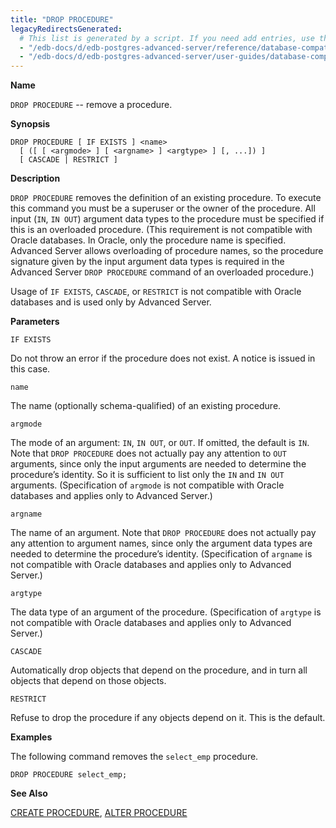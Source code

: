 ```yaml
---
title: "DROP PROCEDURE"
legacyRedirectsGenerated:
  # This list is generated by a script. If you need add entries, use the `legacyRedirects` key.
  - "/edb-docs/d/edb-postgres-advanced-server/reference/database-compatibility-for-oracle-developers-reference-guide/9.6/Database_Compatibility_for_Oracle_Developers_Reference_Guide.1.064.html"
  - "/edb-docs/d/edb-postgres-advanced-server/user-guides/database-compatibility-for-oracle-developers-guide/9.5/Database_Compatibility_for_Oracle_Developers_Guide.1.092.html"
---
```


<div id="drop_procedure" class="registered_link"></div>

**Name**

`DROP PROCEDURE` -- remove a procedure.

**Synopsis**

```text
DROP PROCEDURE [ IF EXISTS ] <name>
  [ ([ [ <argmode> ] [ <argname> ] <argtype> ] [, ...]) ]
  [ CASCADE | RESTRICT ]
```

**Description**

`DROP PROCEDURE` removes the definition of an existing procedure. To execute this command you must be a superuser or the owner of the procedure. All input (`IN`, `IN OUT`) argument data types to the procedure must be specified if this is an overloaded procedure. (This requirement is not compatible with Oracle databases. In Oracle, only the procedure name is specified. Advanced Server allows overloading of procedure names, so the procedure signature given by the input argument data types is required in the Advanced Server `DROP PROCEDURE` command of an overloaded procedure.)

Usage of `IF EXISTS`, `CASCADE`, or `RESTRICT` is not compatible with Oracle databases and is used only by Advanced Server.

**Parameters**

`IF EXISTS`

 Do not throw an error if the procedure does not exist. A notice is issued in this case.

`name`

 The name (optionally schema-qualified) of an existing procedure.

`argmode`

 The mode of an argument: `IN`, `IN OUT`, or `OUT`. If omitted, the default is `IN`. Note that `DROP PROCEDURE` does not actually pay any attention to `OUT` arguments, since only the input arguments are needed to determine the procedure’s identity. So it is sufficient to list only the `IN` and `IN OUT` arguments. (Specification of `argmode` is not compatible with Oracle databases and applies only to Advanced Server.)

`argname`

 The name of an argument. Note that `DROP PROCEDURE` does not actually pay any attention to argument names, since only the argument data types are needed to determine the procedure’s identity. (Specification of `argname` is not compatible with Oracle databases and applies only to Advanced Server.)

`argtype`

 The data type of an argument of the procedure. (Specification of `argtype` is not compatible with Oracle databases and applies only to Advanced Server.)

`CASCADE`

 Automatically drop objects that depend on the procedure, and in turn all objects that depend on those objects.

`RESTRICT`

 Refuse to drop the procedure if any objects depend on it. This is the default.

**Examples**

The following command removes the `select_emp` procedure.

```text
DROP PROCEDURE select_emp;
```

**See Also**

[CREATE PROCEDURE](28_create_procedure/#create_procedure), [ALTER PROCEDURE](04_alter_procedure/#alter_procedure)
